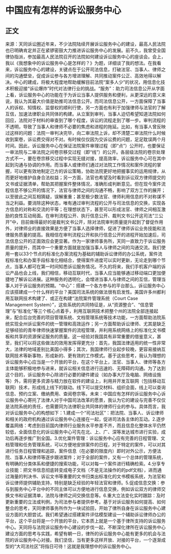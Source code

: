 # 中国应有怎样的诉讼服务中心
## 正文
来源：天同诉讼圈近年来，不少法院陆续开展诉讼服务中心的建设，最高人民法院也已明确肯定并正在紧锣密鼓大力推进诉讼服务中心的发展。前不久，我曾受全国律协指派，参加最高人民法院召开的法院如何建设诉讼服务中心的座谈会。会上，我以《我想象中的诉讼服务中心是怎样的？》为题，详细谈了我的想法。在我看来，诉讼服务中心的建设，关键点在于公开司法信息，打破法官、当事人、律师之间的沟通壁垒，促成诉讼参与各方增进理解、共同推动案件公正、高效地得以解决。中心的建成，将极大程度地帮助缓解目前法院“案多人少”的状况，用信息化技术积极迎接“诉讼爆炸”时代对法律行业的挑战。“服务”：助力司法信息公开从字面上看，诉讼服务中心的功能在于为诉讼当事人提供服务和便利，从更深远的意义来说，我认为其最大价值是助推司法信息公开。而司法信息公开，一方面保障了当事人的诉权、知情权、监督权的顺利行使，另一方面也有利于加强律师与法官的了解互信，加速法律职业共同体的构建。从立案到审判，当事人迫切希望知道法院如何回应，法院对于材料的审查到了哪个程度，诉讼的流程走到了哪一步。审判流程的不透明，导致了当事人和律师不必要的焦虑和进程的拖延。比如，有当事人曾反映过这样的问题：法院一审判决完毕，向二审法院上诉，却不清楚二审法院什么时候收到案卷，诉讼费交得对不对。有时候仅仅因为交诉讼费的问题，足足耽误两个月时间。因此，诉讼服务中心在保证法院案件审理过程（即“点”）公开时，也要保证一审法院与二审法院之间卷宗移交过程（即“线”）的公开。各层级法院的卷宗处理方式不一，要在卷宗移交过程中实现无缝对接，提高效率，诉讼服务中心可在其中起到沟通与协调的作用。而当事人或律师们通过对法院工作情况和案件流程的掌握，可以更有效地制定己方的诉讼策略，协助法院更好地把握事实的运用规律，从而更好地维护自身合法权益；另一方面，法官也希望及时看到诉讼双方律师提交的文书或证据清单，帮助其把握案件整体情况，准确形成判断意见。但在现今案件流程信息不够公开的情况下，法官与律师之间的沟通不畅，影响了双方工作的展开；以至彼此之间互相猜疑，误解重重；甚至极少数法官、律师利用信息的不对称谋不当之利益。要消除这种状态，唯有通过审判流程的公开与司法信息的交换，实现各方信息的对称和交流的平等；在理想状态下，甚至可以形成法官、律师之间相互激励的良性互动局面。在审判流程公开、执行信息公开、裁判文书公开这司法“三公开”中，目前做得最好的是裁判文书公开，除对法院审判质量提升起到了督促作用外，对律师业的直接效果是方便了当事人选择律师，促进了律师诉讼业务技能和法律服务质量的提高。我相信在审判流程公开和执行信息公开的进程开始加速后，司法信息公开的正面效应会更显著。作为一家律师事务所，天同一直致力于诉讼服务质量的提升，而其中一个重要方面就是加强当事人与律师之间的沟通交流。我们使用一套以33个节点的标准化办案流程为基础的辅助诉讼律师的办公系统，案件流程标准化和办案手段标准化相结合，使得案件进度可以实时更新，无论走到哪个节点，当事人都可在第一时间知悉诉讼服务情况。不久的将来，我们手机客户端的诉讼产品也会上线，我们相信，移动互联时代，当事人应当能够通过移动端口更加便捷地了解诉讼进展。这种服务的透明化，会增进当事人与律师之间的互信，管理当事人对于诉讼服务的预期。“中心”：搭建一个各方参与的平台那么，诉讼服务中心应该搭建成一个什么样的平台？美国司法系统的做法很有启发性。美国许多州都利用互联网技术构建了、或正在构建“法院案件管理系统（Court Case Management System）”，这些系统的共同特征是，从“资源整合”、“信息管理”与“标准化”等三个核心点着手，利用互联网技术把整个州的法院全部连接起来，配合后台完善的项目管理系统、文档管理系统等技术功能，一方面帮助法院系统实现全州诉讼案件的统一管理和高效运作；另一方面帮助诉讼律师、尤其是缺乏足够经验的青年律师快速掌握案件的流程管理，并利用系统网络上的标准化文书模板和共享的资源保证服务的质量。这一经验对我国具有非常重要的借鉴意义，甚至，我们可以将这些做法的效用发挥得更充分：首先，我国法律适用的统一性非常大，法律的地域差别比美国小得多；其次，我国律师行业起步较晚，更容易接纳互联网技术等新事物，形成新的、更有效的工作模式。基于这些思考，我认为理想的诉讼服务中心应当是一个开放的平台，在这个平台上，法官、当事人、律师等各方主体能够积极地参与进来，就诉讼相关信息进行迅速的、无障碍的沟通。为了达到这个目的，诉讼服务中心除进行必要的硬件建设（如办事大厅及电脑、网络设施等）外，需将更多资源与精力放在软件的建设上，利用并开发互联网（包括移动互联网）技术，形成线上线下的联动。线下可以提交材料、组织会面，线上可以查询信息、预约立案、缴纳费用、查阅卷宗等。未来：中国应有怎样的诉讼服务中心诉讼服务中心寄托了法律人对于中国司法改革的愿景，我认为它的建设与完善不仅仅是法院系统的责任，也需要同为法律职业共同体的律师行业的参与。具体而言，我对诉讼服务中心的构想如下：1.建成一个“司法社区”：把法院、当事人、诉讼律师和相关的政府机构通过诉讼服务中心连接在一起，促进司法各主体的互动。2.逐步覆盖网络：考虑到目前国内律师行业服务水平参差不齐，而且信息化整体水平仍然较低，全面信息化的诉讼服务中心可先在北、上、广、深等发达城市进行实验，成功后再逐步推广到全国。3.优化案件管理：诉讼服务中心应有完善的日程管理、文档管理和任务管理系统，可以方便地安排案件的日程，对于特定的案件，可以对其进行任务日程管理和追踪，案件信息（在必要的限度内）即时对外公示，方便法院、当事人和律师等逐步跟进案件；对于全部的案件，又有一个总体的管理系统，有明确的分类体系和便捷的搜索功能，可以对每一个案件进行精确检索。4.分享专业技能：把文书信息彻底转变成电子文档（不是无法操作的的pdf文档），进而通过海量的判决书、诉讼文书等重要的文书归类出标准化的文书模板系统，为法官和诉讼律师提供辅助支持，特别是缺乏经验的年轻法官和律师。5.促成信息交换：参与到服务中心平台中的不同主体可以方便地进行信息交换，例如诉讼双方的律师交换文书和证据清单，法院与律师之间交换信息等。6.重大立法变化实时跟踪：及时更新重要的立法或判例，为司法参与者提供参考。基于对诉讼服务如何提高、如何整合的思考，天同律师事务所作为一块试验田，开始了律所自身在诉讼服务中心建设方面的大胆尝试。我们希望通过搭建案件评估模型建设一个辅助诉讼律师办公的平台，这个平台将是一个开放的平台，它本质上就是一个基于律所支持的诉讼服务中心。天同将与法院诉讼服务中心建设的步伐一起，不断深化律所在诉讼服务中心建设方面的思考与实践，希望有朝一日，律所的诉讼服务中心能有更多的机会与法院的诉讼服务中心对接。我们坚信，当有更多这样开放、对接的平台，一个逐渐成型的“大司法社区”将指日可待！这就是我理想中的诉讼服务中心。